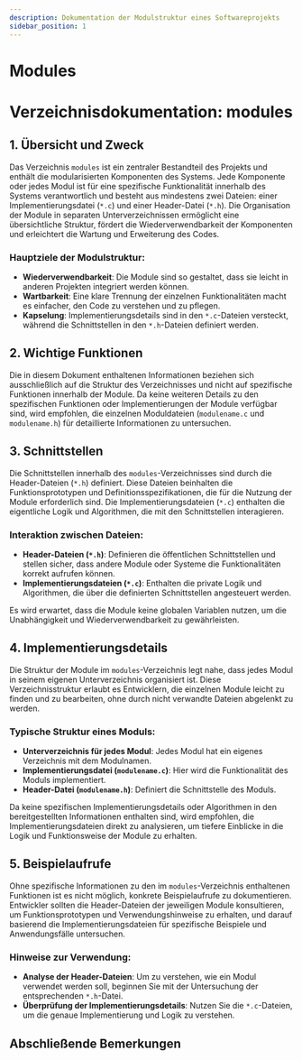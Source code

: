 ```yaml
---
description: Dokumentation der Modulstruktur eines Softwareprojekts
sidebar_position: 1
---
```

# Modules


# Verzeichnisdokumentation: modules

## 1. Übersicht und Zweck

Das Verzeichnis `modules` ist ein zentraler Bestandteil des Projekts und enthält die modularisierten Komponenten des Systems. Jede Komponente oder jedes Modul ist für eine spezifische Funktionalität innerhalb des Systems verantwortlich und besteht aus mindestens zwei Dateien: einer Implementierungsdatei (`*.c`) und einer Header-Datei (`*.h`). Die Organisation der Module in separaten Unterverzeichnissen ermöglicht eine übersichtliche Struktur, fördert die Wiederverwendbarkeit der Komponenten und erleichtert die Wartung und Erweiterung des Codes.

### Hauptziele der Modulstruktur:
- **Wiederverwendbarkeit**: Die Module sind so gestaltet, dass sie leicht in anderen Projekten integriert werden können.
- **Wartbarkeit**: Eine klare Trennung der einzelnen Funktionalitäten macht es einfacher, den Code zu verstehen und zu pflegen.
- **Kapselung**: Implementierungsdetails sind in den `*.c`-Dateien versteckt, während die Schnittstellen in den `*.h`-Dateien definiert werden.

## 2. Wichtige Funktionen

Die in diesem Dokument enthaltenen Informationen beziehen sich ausschließlich auf die Struktur des Verzeichnisses und nicht auf spezifische Funktionen innerhalb der Module. Da keine weiteren Details zu den spezifischen Funktionen oder Implementierungen der Module verfügbar sind, wird empfohlen, die einzelnen Moduldateien (`modulename.c` und `modulename.h`) für detaillierte Informationen zu untersuchen.

## 3. Schnittstellen

Die Schnittstellen innerhalb des `modules`-Verzeichnisses sind durch die Header-Dateien (`*.h`) definiert. Diese Dateien beinhalten die Funktionsprototypen und Definitionsspezifikationen, die für die Nutzung der Module erforderlich sind. Die Implementierungsdateien (`*.c`) enthalten die eigentliche Logik und Algorithmen, die mit den Schnittstellen interagieren.

### Interaktion zwischen Dateien:
- **Header-Dateien (`*.h`)**: Definieren die öffentlichen Schnittstellen und stellen sicher, dass andere Module oder Systeme die Funktionalitäten korrekt aufrufen können.
- **Implementierungsdateien (`*.c`)**: Enthalten die private Logik und Algorithmen, die über die definierten Schnittstellen angesteuert werden.

Es wird erwartet, dass die Module keine globalen Variablen nutzen, um die Unabhängigkeit und Wiederverwendbarkeit zu gewährleisten.

## 4. Implementierungsdetails

Die Struktur der Module im `modules`-Verzeichnis legt nahe, dass jedes Modul in seinem eigenen Unterverzeichnis organisiert ist. Diese Verzeichnisstruktur erlaubt es Entwicklern, die einzelnen Module leicht zu finden und zu bearbeiten, ohne durch nicht verwandte Dateien abgelenkt zu werden.

### Typische Struktur eines Moduls:
- **Unterverzeichnis für jedes Modul**: Jedes Modul hat ein eigenes Verzeichnis mit dem Modulnamen.
- **Implementierungsdatei (`modulename.c`)**: Hier wird die Funktionalität des Moduls implementiert.
- **Header-Datei (`modulename.h`)**: Definiert die Schnittstelle des Moduls.

Da keine spezifischen Implementierungsdetails oder Algorithmen in den bereitgestellten Informationen enthalten sind, wird empfohlen, die Implementierungsdateien direkt zu analysieren, um tiefere Einblicke in die Logik und Funktionsweise der Module zu erhalten.

## 5. Beispielaufrufe

Ohne spezifische Informationen zu den im `modules`-Verzeichnis enthaltenen Funktionen ist es nicht möglich, konkrete Beispielaufrufe zu dokumentieren. Entwickler sollten die Header-Dateien der jeweiligen Module konsultieren, um Funktionsprototypen und Verwendungshinweise zu erhalten, und darauf basierend die Implementierungsdateien für spezifische Beispiele und Anwendungsfälle untersuchen.

### Hinweise zur Verwendung:
- **Analyse der Header-Dateien**: Um zu verstehen, wie ein Modul verwendet werden soll, beginnen Sie mit der Untersuchung der entsprechenden `*.h`-Datei.
- **Überprüfung der Implementierungsdetails**: Nutzen Sie die `*.c`-Dateien, um die genaue Implementierung und Logik zu verstehen.

## Abschließende Bemerkungen



